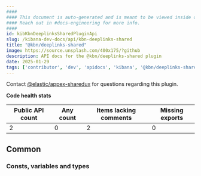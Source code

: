 ```yaml
---
####
#### This document is auto-generated and is meant to be viewed inside our experimental, new docs system.
#### Reach out in #docs-engineering for more info.
####
id: kibKbnDeeplinksSharedPluginApi
slug: /kibana-dev-docs/api/kbn-deeplinks-shared
title: "@kbn/deeplinks-shared"
image: https://source.unsplash.com/400x175/?github
description: API docs for the @kbn/deeplinks-shared plugin
date: 2025-01-29
tags: ['contributor', 'dev', 'apidocs', 'kibana', '@kbn/deeplinks-shared']
---
```




Contact [@elastic/appex-sharedux](https://github.com/orgs/elastic/teams/appex-sharedux) for questions regarding this plugin.

**Code health stats**

| Public API count  | Any count | Items lacking comments | Missing exports |
|-------------------|-----------|------------------------|-----------------|
| 2 | 0 | 2 | 0 |

## Common

### Consts, variables and types
<DocDefinitionList data={kbnDeeplinksSharedObj.common.misc}/>

